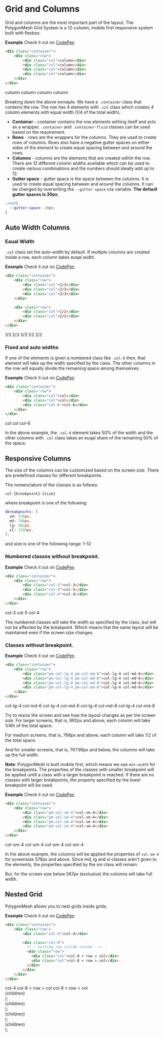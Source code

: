 # Grid and Columns

Grid and columns are the most important part of the layout. The PolygonMesh Grid System is a 12-column, mobile first responsive system built with flexbox.

<Row>
  <Col><b>Example</b></Col>
  <Col textAlign="right">Check it out on <a href="https://codepen.io/salilnaik/full/xxdrqgV">CodePen</a></Col>
</Row>

```html
<div class="container">
    <div class="row">
        <div class="col">column</div>
        <div class="col">column</div>
        <div class="col">column</div>
        <div class="col">column</div>
    </div>
</div>
```

<DemoRow>
  <DemoCol>column</DemoCol>
  <DemoCol>column</DemoCol>
  <DemoCol>column</DemoCol>
  <DemoCol>column</DemoCol>
</DemoRow>

<br />

Breaking down the above exmaple. We have a `.container` class that contains the row. The row has 4 elements with `.col` class which creates 4 column elements with equal width (1/4 of the total width). 

- **Container** - container contains the row elements withing itself and acts as a wrapper. `.container` and `.container-fluid` classes can be used based on the requirement.
- **Rows** - rows are the wrappers for the columns. They are used to create rows of columns. Rows also have a negative gutter spaces on either sides of the element to create equal spacing between and around the rows. 
- **Columns** - columns are the elements that are created within the row. There are 12 different column widths available which can be used to create various combinations and the numbers should ideally add up to 12. 
- **Gutter space** - gutter space is the space between the columns. It is used to create equal spacing between and around the columns. It can be changed by overwriting the `--gutter-space` css variable. **The default gutter spaces is 30px**;

```css
:root{
  --gutter-space: 20px;
}
```

## Auto Width Columns

### Eaual Width

`.col` class set the auto-width by default. If multiple columns are created inside a row, each column takes euqal width.

<Row>
  <Col><b>Example</b></Col>
  <Col textAlign="right">Check it out on <a href="https://codepen.io/salilnaik/full/xxdrqgV">CodePen</a></Col>
</Row>

```html
<div class="container">
    <div class="row">
        <div class="col">1/3</div>
        <div class="col">2/3</div>
        <div class="col">3/3</div>
    </div>

    <div class="row">
        <div class="col">1/2</div>
        <div class="col">2/2</div>
    </div>
</div>
```

<DemoRow>
  <DemoCol>1/3</DemoCol>
  <DemoCol>2/3</DemoCol>
  <DemoCol>3/3</DemoCol>
</DemoRow>

<DemoRow>
  <DemoCol>1/2</DemoCol>
  <DemoCol>2/2</DemoCol>
</DemoRow>


### Fixed and auto widths
If one of the elements is given a numbered class like `.col-6` then, that element will take up the width specified by the class. The other columns in the row will equally divide the remaining space among themselves.

<Row>
  <Col><b>Example</b></Col>
  <Col textAlign="right">Check it out on <a href="https://codepen.io/salilnaik/full/xxdrqgV">CodePen</a></Col>
</Row>

```html
<div class="container">
    <div class="row">
        <div class="col">col</div>
        <div class="col">col</div>
        <div class="col-6">col-6</div>
    </div>
</div>
```

<DemoRow>
  <DemoCol>col</DemoCol>
  <DemoCol>col</DemoCol>
  <DemoCol className="pm-col-6">col-6</DemoCol>
</DemoRow>

In the above example, the `.col-6` element takes 50% of the width and the other columns with `.col` class takes an euqal share of the remaining 50% of the space.

## Responsive Columns
The size of the columns can be customized based on the screen size. There are predefined classes for different breakpoints. 

The nomenclature of the classes is as follows:
```
col-{breakpoint}-{size}
```

where breakpoint is one of the following:

```scss
$breakpoints: (
  sm: 576px,
  md: 768px,
  lg: 992px,
  xl: 1200px,
);
```

and size is one of the following range: <span class="var">1-12</span>

### Numbered classes without breakpoint. 

<Row>
  <Col><b>Example</b></Col>
  <Col textAlign="right">Check it out on <a href="https://codepen.io/salilnaik/full/xxdrqgV">CodePen</a></Col>
</Row>

```html
<div class="container">
    <div class="row">
        <div class="col-3">col-3</div>
        <div class="col-5">col-5</div>
        <div class="col-4">col-4</div>
    </div>
</div>
```

<DemoRow>
  <DemoCol className="pm-col-3">col-3</DemoCol>
  <DemoCol className="pm-col-5">col-5</DemoCol>
  <DemoCol className="pm-col-4">col-4</DemoCol>
</DemoRow>

The numbered classes will take the width as specified by the class, but will not be affected by the breakpoint. Which means that the same layout will be maintained even if the screen size changes.

### Classes without breakpoint. 

<Row>
  <Col><b>Example</b></Col>
  <Col textAlign="right">Check it out on <a href="https://codepen.io/salilnaik/full/xxdrqgV">CodePen</a></Col>
</Row>

```html
<div class="container">
    <div class="row">
        <div class="pm-col-lg-4 pm-col-md-6">col-lg-4 col-md-6</div>
        <div class="pm-col-lg-4 pm-col-md-6">col-lg-4 col-md-6</div>
        <div class="pm-col-lg-4 pm-col-md-6">col-lg-4 col-md-6</div>
        <div class="pm-col-lg-4 pm-col-md-6">col-lg-4 col-md-6</div>
    </div>
</div>
```

<DemoRow>
  <DemoCol className="pm-col-lg-4 pm-col-md-6">col-lg-4 col-md-6</DemoCol>
  <DemoCol className="pm-col-lg-4 pm-col-md-6">col-lg-4 col-md-6</DemoCol>
  <DemoCol className="pm-col-lg-4 pm-col-md-6">col-lg-4 col-md-6</DemoCol>
  <DemoCol className="pm-col-lg-4 pm-col-md-6">col-lg-4 col-md-6</DemoCol>
</DemoRow>

Try to resize the screen and see how the layout changes as per the screen size. For larger screens, that is, 992px and above, each column will take 1/4th of the total space. 

For medium screens, that is, 768px and above, each column will take 1/2 of the total space.

And for smaller screens, that is, 767.98px and below, the columns will take up the full width.

**Note**: PolygonMesh is built mobile first, which means we use `min-width` for the breakpoints. The properties of the classes with smaller breakpoint will be applied untill a class with a larger breakpoint is reached. If there are no classes with larger breakpoints, the property specified by the lower breakpoint will be used.

<Row>
  <Col><b>Example</b></Col>
  <Col textAlign="right">Check it out on <a href="https://codepen.io/salilnaik/full/xxdrqgV">CodePen</a></Col>
</Row>

```html
<div class="container">
    <div class="row">
        <div class="pm-col-sm-4">col-sm-4</div>
        <div class="pm-col-sm-4">col-sm-4</div>
        <div class="pm-col-sm-4">col-sm-4</div>
        <div class="pm-col-sm-4">col-sm-4</div>
    </div>
</div>
```

<DemoRow>
  <DemoCol className="pm-col-sm-4">col-sm-4</DemoCol>
  <DemoCol className="pm-col-sm-4">col-sm-4</DemoCol>
  <DemoCol className="pm-col-sm-4">col-sm-4</DemoCol>
  <DemoCol className="pm-col-sm-4">col-sm-4</DemoCol>
</DemoRow>

In the above example, the columns will be applied the properties of `col-sm-4` for screensize 576px and above. Since md, lg and xl classes aren't given to the elements, the properties specified by the sm class will remain. 

But, for the screen size below 567px (exclusive) the columns will take full width. 

## Nested Grid 
PolygonMesh allows you to nest grids inside grids. 

<Row>
  <Col><b>Example</b></Col>
  <Col textAlign="right">Check it out on <a href="https://codepen.io/salilnaik/full/xxdrqgV">CodePen</a></Col>
</Row>

```html
<div class="container">
    <div class="row">
        <div class="col-4">col-4</div>

        <div class="col-8">
          <!-- nesting row inside column -->
          <div class="row">
            <div class="col">col-8 > row > col</div>
            <div class="col">col-8 > row > col</div>
          </div>
        </div>
    </div>
</div>
```

<DemoRow>
  <DemoCol className="pm-col-4">col-4</DemoCol>
  <DemoCol className="pm-col-8">
    <DemoRow>
      <DemoCol className="pm-col">col-8 > row > col</DemoCol>
      <DemoCol className="pm-col">col-8 > row > col</DemoCol>
    </DemoRow>
  </DemoCol>
</DemoRow>

<!-- MDX -->
<!-- Demo Components are based on PolygonMesh classes -->
<!-- Demo Col Component -->
  <div className={
    props.className ? props.className : 'pm-col'
  }>
    {children}
  </div>
);

<!-- Demo Row Components -->
  <div className="pm-row">
    {children}
  </div>
);

<!-- Layout components are based on Docusaurus' defaul Bootstrap library -->
<!-- Layout Col component -->
  <div className="col" style={{
    textAlign: props.textAlign
  }}>
    {children}
  </div>
);

<!-- Layout Row Components -->
  <div className="row">
    {children}
  </div>
);